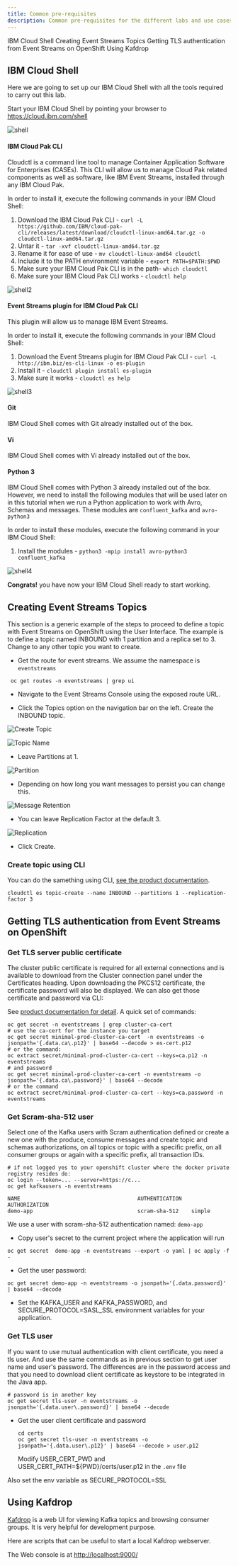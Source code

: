 ```yaml
---
title: Common pre-requisites
description: Common pre-requisites for the different labs and use cases
---
```


<AnchorLinks>
  <AnchorLink>IBM Cloud Shell</AnchorLink>
  <AnchorLink>Creating Event Streams Topics</AnchorLink>
  <AnchorLink>Getting TLS authentication from Event Streams on OpenShift</AnchorLink>
  <AnchorLink>Using Kafdrop</AnchorLink>
</AnchorLinks>

## IBM Cloud Shell

Here we are going to set up our IBM Cloud Shell with all the tools required to carry out this lab.

Start your IBM Cloud Shell by pointing your browser to <https://cloud.ibm.com/shell>

![shell](./images/shell-v10.png)

#### IBM Cloud Pak CLI

Cloudctl is a command line tool to manage Container Application Software for Enterprises (CASEs). This CLI will allow us to manage Cloud Pak related components as well as software, like IBM Event Streams, installed through any IBM Cloud Pak.

In order to install it, execute the following commands in your IBM Cloud Shell:

1. Download the IBM Cloud Pak CLI - `curl -L https://github.com/IBM/cloud-pak-cli/releases/latest/download/cloudctl-linux-amd64.tar.gz -o cloudctl-linux-amd64.tar.gz`
1. Untar it - `tar -xvf cloudctl-linux-amd64.tar.gz`
1. Rename it for ease of use - `mv cloudctl-linux-amd64 cloudctl`
1. Include it to the PATH environment variable - `export PATH=$PATH:$PWD`
1. Make sure your IBM Cloud Pak CLI is in the path- `which cloudctl`
1. Make sure your IBM Cloud Pak CLI works - `cloudctl help`

![shell2](./images/shell2-v10.png)

#### Event Streams plugin for IBM Cloud Pak CLI

This plugin will allow us to manage IBM Event Streams.

In order to install it, execute the following commands in your IBM Cloud Shell:

1. Download the Event Streams plugin for IBM Cloud Pak CLI - `curl -L http://ibm.biz/es-cli-linux -o es-plugin`
1. Install it - `cloudctl plugin install es-plugin`
1. Make sure it works - `cloudctl es help`

![shell3](./images/shell3-v10.png)

#### Git

IBM Cloud Shell comes with Git already installed out of the box.

#### Vi

IBM Cloud Shell comes with Vi already installed out of the box.

#### Python 3

IBM Cloud Shell comes with Python 3 already installed out of the box. However, we need to install the following modules that will be used later on in this tutorial when we run a Python application to work with Avro, Schemas and messages. These modules are `confluent_kafka` and `avro-python3`

In order to install these modules, execute the following command in your IBM Cloud Shell:

1. Install the modules - `python3 -mpip install avro-python3 confluent_kafka`

![shell4](./images/shell4-v10.png)

**Congrats!** you have now your IBM Cloud Shell ready to start working.

## Creating Event Streams Topics

This section is a generic example of the steps to proceed to define a topic with Event Streams on OpenShift using the User Interface. The example is to define a topic named INBOUND with 1 partition and a replica set to 3. Change to any other topic you want to create.

- Get the route for event streams. We assume the namespace is `eventstreams`
 
 ```shell
  oc get routes -n eventstreams | grep ui
  ```

- Navigate to the Event Streams Console using the exposed route URL.

- Click the Topics option on the navigation bar on the left. Create the INBOUND topic.

![Create Topic](./images/create-topic.png)

![Topic Name](./images/inbound-topic-name.png)

- Leave Partitions at 1.

![Partition](./images/partitions.png)

- Depending on how long you want messages to persist you can change this.

![Message Retention](./images/message-retention.png)

- You can leave Replication Factor at the default 3.

![Replication](./images/replicas.png)

- Click Create.

### Create topic using CLI

You can do the samething using CLI, [see the product documentation](https://ibm.github.io/event-streams/getting-started/creating-topics/).

 ```shell
 cloudctl es topic-create --name INBOUND --partitions 1 --replication-factor 3
 ```

## Getting TLS authentication from Event Streams on OpenShift

### Get TLS server public certificate

The cluster public certificate is required for all external connections and is available to download from the Cluster connection panel under the Certificates heading. Upon downloading the PKCS12 certificate, the certificate password will also be displayed. We can also get those certificate and password via CLI:

See [product documentation for detail](https://ibm.github.io/event-streams/getting-started/connecting/). A quick set of commands:

 ```shell
 oc get secret -n eventstreams | grep cluster-ca-cert
 # use the ca-cert for the instance you target 
 oc get secret minimal-prod-cluster-ca-cert  -n eventstreams -o jsonpath='{.data.ca\.p12}' | base64 --decode > es-cert.p12
 # or the command:
 oc extract secret/minimal-prod-cluster-ca-cert --keys=ca.p12 -n eventstreams
 # and password
 oc get secret minimal-prod-cluster-ca-cert -n eventstreams -o jsonpath='{.data.ca\.password}' | base64 --decode
 # or the command
 oc extract secret/minimal-prod-cluster-ca-cert --keys=ca.password -n eventstreams
 ```

### Get Scram-sha-512 user 

Select one of the Kafka users with Scram authentication defined or create a new one with the produce, consume messages and create topic and schemas authorizations, on all topics or topic with a specific prefix, on all consumer groups or again with a specific prefix, all transaction IDs.

  ```shell
  # if not logged yes to your openshift cluster where the docker private registry resides do:
  oc login --token=... --server=https://c...
  oc get kafkausers -n eventstreams

  NAME                                     AUTHENTICATION   AUTHORIZATION
  demo-app                                 scram-sha-512    simple
  ```

  We use a user with scram-sha-512 authentication named: `demo-app`

* Copy user's secret to the current project where the application will run

 ```shell
 oc get secret  demo-app -n eventstreams --export -o yaml | oc apply -f -
 ```

* Get the user password:

 ```shell
 oc get secret demo-app -n eventstreams -o jsonpath='{.data.password}' | base64 --decode
 ```

* Set the KAFKA_USER and KAFKA_PASSWORD, and SECURE_PROTOCOL=SASL_SSL environment variables for your application.

### Get TLS user 

If you want to use mutual authentication with client certificate, you need a tls user. And use the same commands as in previous section to get user name and user's password. The differences are in the password access and that you need to download client certificate as keystore to be integrated in the Java app.

 ```shell
 # password is in another key
 oc get secret tls-user -n eventstreams -o jsonpath='{.data.user\.password}' | base64 --decode  
 ```

* Get the user client certificate and password

  ```shell
  cd certs
  oc get secret tls-user -n eventstreams -o jsonpath='{.data.user\.p12}' | base64 --decode > user.p12
  ```

  Modify USER_CERT_PWD and USER_CERT_PATH=${PWD}/certs/user.p12 in the `.env` file


Also set the env variable as SECURE_PROTOCOL=SSL

## Using Kafdrop

[Kafdrop](https://github.com/obsidiandynamics/kafdrop) is a web UI for viewing Kafka topics and browsing consumer groups. It is very helpful for development purpose. 

Here are scripts that can be useful to start a local Kafdrop webserver.

[]()

The Web console is at [http://localhost:9000/](http://localhost:9000/)